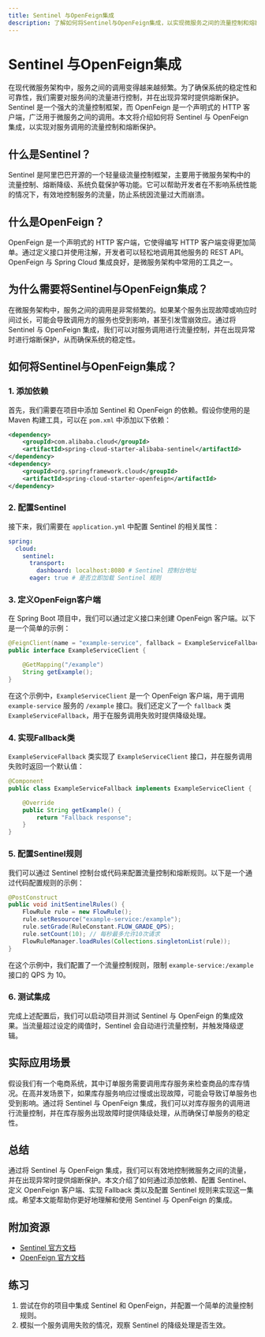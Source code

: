 ```yaml
---
title: Sentinel 与OpenFeign集成
description: 了解如何将Sentinel与OpenFeign集成，以实现微服务之间的流量控制和熔断保护。
---
```


# Sentinel 与OpenFeign集成

在现代微服务架构中，服务之间的调用变得越来越频繁。为了确保系统的稳定性和可靠性，我们需要对服务间的流量进行控制，并在出现异常时提供熔断保护。Sentinel 是一个强大的流量控制框架，而 OpenFeign 是一个声明式的 HTTP 客户端，广泛用于微服务之间的调用。本文将介绍如何将 Sentinel 与 OpenFeign 集成，以实现对服务调用的流量控制和熔断保护。

## 什么是Sentinel？

Sentinel 是阿里巴巴开源的一个轻量级流量控制框架，主要用于微服务架构中的流量控制、熔断降级、系统负载保护等功能。它可以帮助开发者在不影响系统性能的情况下，有效地控制服务的流量，防止系统因流量过大而崩溃。

## 什么是OpenFeign？

OpenFeign 是一个声明式的 HTTP 客户端，它使得编写 HTTP 客户端变得更加简单。通过定义接口并使用注解，开发者可以轻松地调用其他服务的 REST API。OpenFeign 与 Spring Cloud 集成良好，是微服务架构中常用的工具之一。

## 为什么需要将Sentinel与OpenFeign集成？

在微服务架构中，服务之间的调用是非常频繁的。如果某个服务出现故障或响应时间过长，可能会导致调用方的服务也受到影响，甚至引发雪崩效应。通过将 Sentinel 与 OpenFeign 集成，我们可以对服务调用进行流量控制，并在出现异常时进行熔断保护，从而确保系统的稳定性。

## 如何将Sentinel与OpenFeign集成？

### 1. 添加依赖

首先，我们需要在项目中添加 Sentinel 和 OpenFeign 的依赖。假设你使用的是 Maven 构建工具，可以在 `pom.xml` 中添加以下依赖：

```xml
<dependency>
    <groupId>com.alibaba.cloud</groupId>
    <artifactId>spring-cloud-starter-alibaba-sentinel</artifactId>
</dependency>
<dependency>
    <groupId>org.springframework.cloud</groupId>
    <artifactId>spring-cloud-starter-openfeign</artifactId>
</dependency>
```

### 2. 配置Sentinel

接下来，我们需要在 `application.yml` 中配置 Sentinel 的相关属性：

```yaml
spring:
  cloud:
    sentinel:
      transport:
        dashboard: localhost:8080 # Sentinel 控制台地址
      eager: true # 是否立即加载 Sentinel 规则
```

### 3. 定义OpenFeign客户端

在 Spring Boot 项目中，我们可以通过定义接口来创建 OpenFeign 客户端。以下是一个简单的示例：

```java
@FeignClient(name = "example-service", fallback = ExampleServiceFallback.class)
public interface ExampleServiceClient {

    @GetMapping("/example")
    String getExample();
}
```

在这个示例中，`ExampleServiceClient` 是一个 OpenFeign 客户端，用于调用 `example-service` 服务的 `/example` 接口。我们还定义了一个 `fallback` 类 `ExampleServiceFallback`，用于在服务调用失败时提供降级处理。

### 4. 实现Fallback类

`ExampleServiceFallback` 类实现了 `ExampleServiceClient` 接口，并在服务调用失败时返回一个默认值：

```java
@Component
public class ExampleServiceFallback implements ExampleServiceClient {

    @Override
    public String getExample() {
        return "Fallback response";
    }
}
```

### 5. 配置Sentinel规则

我们可以通过 Sentinel 控制台或代码来配置流量控制和熔断规则。以下是一个通过代码配置规则的示例：

```java
@PostConstruct
public void initSentinelRules() {
    FlowRule rule = new FlowRule();
    rule.setResource("example-service:/example");
    rule.setGrade(RuleConstant.FLOW_GRADE_QPS);
    rule.setCount(10); // 每秒最多允许10次请求
    FlowRuleManager.loadRules(Collections.singletonList(rule));
}
```

在这个示例中，我们配置了一个流量控制规则，限制 `example-service:/example` 接口的 QPS 为 10。

### 6. 测试集成

完成上述配置后，我们可以启动项目并测试 Sentinel 与 OpenFeign 的集成效果。当流量超过设定的阈值时，Sentinel 会自动进行流量控制，并触发降级逻辑。

## 实际应用场景

假设我们有一个电商系统，其中订单服务需要调用库存服务来检查商品的库存情况。在高并发场景下，如果库存服务响应过慢或出现故障，可能会导致订单服务也受到影响。通过将 Sentinel 与 OpenFeign 集成，我们可以对库存服务的调用进行流量控制，并在库存服务出现故障时提供降级处理，从而确保订单服务的稳定性。

## 总结

通过将 Sentinel 与 OpenFeign 集成，我们可以有效地控制微服务之间的流量，并在出现异常时提供熔断保护。本文介绍了如何通过添加依赖、配置 Sentinel、定义 OpenFeign 客户端、实现 Fallback 类以及配置 Sentinel 规则来实现这一集成。希望本文能帮助你更好地理解和使用 Sentinel 与 OpenFeign 的集成。

## 附加资源

- [Sentinel 官方文档](https://sentinelguard.io/zh-cn/docs/introduction.html)
- [OpenFeign 官方文档](https://cloud.spring.io/spring-cloud-openfeign/reference/html/)

## 练习

1. 尝试在你的项目中集成 Sentinel 和 OpenFeign，并配置一个简单的流量控制规则。
2. 模拟一个服务调用失败的情况，观察 Sentinel 的降级处理是否生效。
